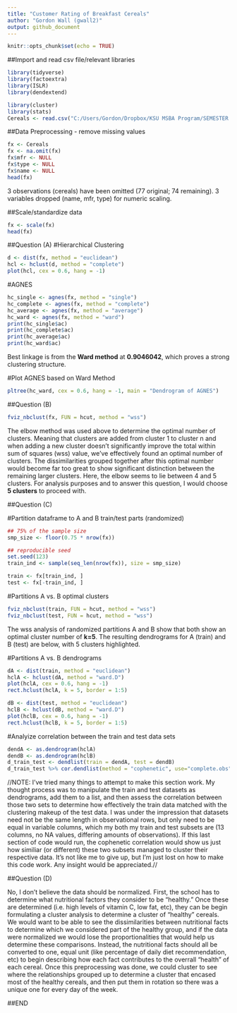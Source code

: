```yaml
---
title: "Customer Rating of Breakfast Cereals"
author: "Gordon Wall (gwall2)"
output: github_document
---
```


```r
knitr::opts_chunk$set(echo = TRUE)
```

##Import and read csv file/relevant libraries

```r
library(tidyverse)
library(factoextra)
library(ISLR)
library(dendextend)
```
```r
library(cluster)
library(stats)
Cereals <- read.csv("C:/Users/Gordon/Dropbox/KSU MSBA Program/SEMESTER 4/MACHINE LEARNING 64060/Module 8/Cereals.csv")
```

##Data Preprocessing - remove missing values

```r
fx <- Cereals
fx <- na.omit(fx)
fx$mfr <- NULL
fx$type <- NULL
fx$name <- NULL
head(fx)
```
3 observations (cereals) have been omitted (77 original; 74 remaining). 3 variables dropped (name, mfr, type) for numeric scaling.

##Scale/standardize data

```r
fx <- scale(fx)
head(fx)
```

##Question (A)
#Hierarchical Clustering

```r
d <- dist(fx, method = "euclidean")
hcl <- hclust(d, method = "complete")
plot(hcl, cex = 0.6, hang = -1)
```

#AGNES

```r
hc_single <- agnes(fx, method = "single")
hc_complete <- agnes(fx, method = "complete")
hc_average <- agnes(fx, method = "average")
hc_ward <- agnes(fx, method = "ward")
print(hc_single$ac)
print(hc_complete$ac)
print(hc_average$ac)
print(hc_ward$ac)
```
Best linkage is from the **Ward method** at **0.9046042**, which proves a strong clustering structure.

#Plot AGNES based on Ward Method

```r
pltree(hc_ward, cex = 0.6, hang = -1, main = "Dendrogram of AGNES")
```

##Question (B)

```r
fviz_nbclust(fx, FUN = hcut, method = "wss")
```
The elbow method was used above to determine the optimal number of clusters. Meaning that clusters are added from cluster 1 to cluster n and when adding a new cluster doesn't significantly improve the total within sum of squares (wss) value, we've effectively found an optimal number of clusters. The dissimilarities grouped together after this optimal number would become far too great to show significant distinction between the remaining larger clusters. Here, the elbow seems to lie between 4 and 5 clusters. For analysis purposes and to answer this question, I would choose **5 clusters** to proceed with. 

##Question (C)

#Partition dataframe to A and B train/test parts (randomized)

```r
## 75% of the sample size
smp_size <- floor(0.75 * nrow(fx))

## reproducible seed
set.seed(123)
train_ind <- sample(seq_len(nrow(fx)), size = smp_size)

train <- fx[train_ind, ]
test <- fx[-train_ind, ]
```

#Partitions A vs. B optimal clusters

```r
fviz_nbclust(train, FUN = hcut, method = "wss")
fviz_nbclust(test, FUN = hcut, method = "wss")
```
The wss analysis of randomized partitions A and B show that both show an optimal cluster number of **k=5**. The resulting dendrograms for A (train) and B (test) are below, with 5 clusters highlighted.

#Partitions A vs. B dendrograms

```r
dA <- dist(train, method = "euclidean")
hclA <- hclust(dA, method = "ward.D")
plot(hclA, cex = 0.6, hang = -1)
rect.hclust(hclA, k = 5, border = 1:5)
```

```r
dB <- dist(test, method = "euclidean")
hclB <- hclust(dB, method = "ward.D")
plot(hclB, cex = 0.6, hang = -1)
rect.hclust(hclB, k = 5, border = 1:5)
```

#Analyize correlation between the train and test data sets

```r
dendA <- as.dendrogram(hclA)
dendB <- as.dendrogram(hclB)
d_train_test <- dendlist(train = dendA, test = dendB)
d_train_test %>% cor.dendlist(method = "cophenetic", use="complete.obs")
```
//NOTE: I've tried many things to attempt to make this section work. My thought process was to manipulate the train and test datasets as dendrograms, add them to a list, and then assess the correlation between those two sets to determine how effectively the train data matched with the clustering makeup of the test data. I was under the impression that datasets need not be the same length in observational rows, but only need to be equal in variable columns, which my both my train and test subsets are (13 columns, no NA values, differing amounts of observations). If this last section of code would run, the cophenetic correlation would show us just how similiar (or different) these two subsets managed to cluster their respective data. It's not like me to give up, but I'm just lost on how to make this code work. Any insight would be appreciated.//

##Question (D)

No, I don't believe the data should be normalized. First, the school has to determine what nutritional factors they consider to be "healthy." Once these are determined (i.e. high levels of vitamin C, low fat, etc), they can be begin formulating a cluster analysis to determine a cluster of "healthy" cereals. We would want to be able to see the dissimilarities between nutritional facts to determine which we considered part of the healthy group, and if the data were normalized we would lose the proportionalities that would help us determine these comparisons. Instead, the nutritional facts should all be converted to one, equal unit (like percentage of daily diet recommendation, etc) to begin describing how each fact contributes to the overrall "health" of each cereal. Once this preprocessing was done, we could cluster to see where the relationships grouped up to determine a cluster that encased most of the healthy cereals, and then put them in rotation so there was a unique one for every day of the week.

##END
